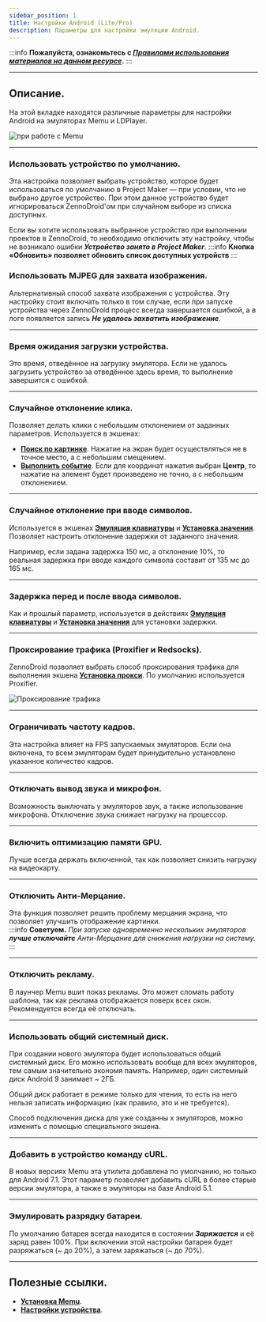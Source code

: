 ```yaml
---
sidebar_position: 1
title: Настройки Android (Lite/Pro)
description: Параметры для настройки эмуляции Android. 
---
```

:::info **Пожалуйста, ознакомьтесь с [*Правилами использования материалов на данном ресурсе*](../Disclaimer).**
:::
_______________________________________________     
## Описание.
На этой вкладке находятся различные параметры для настройки Android на эмуляторах Memu и LDPlayer.  

![при работе с Memu](./assets/Settings_for_Android/Settings_for_Android_pic1.png)  
_______________________________________________     
### Использовать устройство по умолчанию.  
Эта настройка позволяет выбрать устройство, которое будет использоваться по умолчанию в Project Maker — при условии, что не выбрано другое устройство. При этом данное устройство будет игнорироваться ZennoDroid'ом при случайном выборе из списка доступных.  

Если вы хотите использовать выбранное устройство при выполнении проектов в ZennoDroid, то необходимо отключить эту настройку, чтобы не возникало ошибки ***Устройство занято в Project Maker***.
:::info **Кнопка «Обновить» позволяет обновить список доступных устройств**
::: 
  
### Использовать MJPEG для захвата изображения.    
Альтернативный способ захвата изображения с устройства. Эту настройку стоит включать только в том случае, если при запуске устройства через ZennoDroid процесс всегда завершается ошибкой, а в логе появляется запись ***Не удалось захватить изображение***.  
_______________________________________________ 
### Время ожидания загрузки устройства.  
Это время, отведённое на загрузку эмулятора. Если не удалось загрузить устройство за отведённое здесь время, то выполнение завершится с ошибкой.  
_______________________________________________ 
### Случайное отклонение клика.  
Позволяет делать клики с небольшим отклонением от заданных параметров. Используется в экшенах:  
- [**Поиск по картинке**](../pm/Creating/SearchByPic). Нажатие на экран будет осуществляться не в точное место, а с небольшим смещением.  
- [**Выполнить событие**](../Android/ProLite/RunEvent). Если для координат нажатия выбран **Центр**, то нажатие на элемент будет произведено не точно, а с небольшим отклонением.  
_______________________________________________ 
### Случайное отклонение при вводе символов.  
Используется в экшенах [**Эмуляция клавиатуры**](../Android/ProLite/Keyboard) и [**Установка значения**](../Android/ProLite/SetValue). Позволяет настроить отклонение задержки от заданного значения.  

Например, если задана задержка 150 мс, а отклонение 10%, то реальная задержка при вводе каждого символа составит от 135 мс до 165 мс.  
_______________________________________________ 
### Задержка перед и после ввода символов.  
Как и прошлый параметр, используется в действиях [**Эмуляция клавиатуры**](../Android/ProLite/Keyboard) и [**Установка значения**](../Android/ProLite/SetValue) для установки задержки.  
_______________________________________________ 
### Проксирование трафика (Proxifier и Redsocks).  
ZennoDroid позволяет выбрать способ проксирования трафика для выполнения экшена [**Установка прокси**](../Android/ProLite/setting#как-поставить-прокси). По умолчанию используется Proxifier.  

![Проксирование трафика](./assets/Settings_for_Android/Settings_for_Android_pic3.png) 
_______________________________________________ 
### Ограничивать частоту кадров.  
Эта настройка влияет на FPS запускаемых эмуляторов. Если она включена, то всем эмуляторам будет принудительно установлено указанное количество кадров.  
_______________________________________________ 
### Отключать вывод звука и микрофон.  
Возможность выключать у эмуляторов звук, а также использование микрофона. Отключение звука снижает нагрузку на процессор.  
_______________________________________________ 
### Включить оптимизацию памяти GPU.
Лучше всегда держать включенной, так как позволяет снизить нагрузку на видеокарту.  
_______________________________________________ 
### Отключить Анти-Мерцание.  
Эта функция позволяет решить проблему мерцания экрана, что позволяет улучшить отображение картинки.  
:::info **Советуем.**
*При запуске одновременно нескольких эмуляторов **лучше отключайте** Анти-Мерцание для снижения нагрузки на систему.*
::: 
_______________________________________________ 
### Отключить рекламу.  
В лаунчер Memu вшит показ рекламы. Это может сломать работу шаблона, так как реклама отображается поверх всех окон. Рекомендуется всегда её отключать.  
_______________________________________________
### Использовать общий системный диск.  
При создании нового эмулятора будет использоваться общий системный диск. Его можно использовать вообще для всех эмуляторов, тем самым значительно экономя память. Например, один системный диск Android 9 занимает ~ 2ГБ.  

Общий диск работает в режиме только для чтения, то есть на него нельзя записать информацию (как правило, это и не требуется).  

Способ подключения диска для уже созданны х эмуляторов, можно изменить с помощью специального экшена.  
_______________________________________________
### Добавить в устройство команду cURL.   
В новых версиях Memu эта утилита добавлена по умолчанию, но только для Android 7.1. Этот параметр позволяет добавить cURL в более старые версии эмулятора, а также в эмуляторы на базе Android 5.1.  
_______________________________________________
### Эмулировать разрядку батареи.  
По умолчанию батарея всегда находится в состоянии ***Заряжается*** и её заряд равен 100%. При включении этой настройки батарея будет разряжаться (~ до 20%), а затем заряжаться (~ до 70%).  
_______________________________________________  
## Полезные ссылки.   
- [**Установка Memu**](../ProLite/Memu_Install).     
- [**Настройки устройства**](../Android/ProLite/setting).

